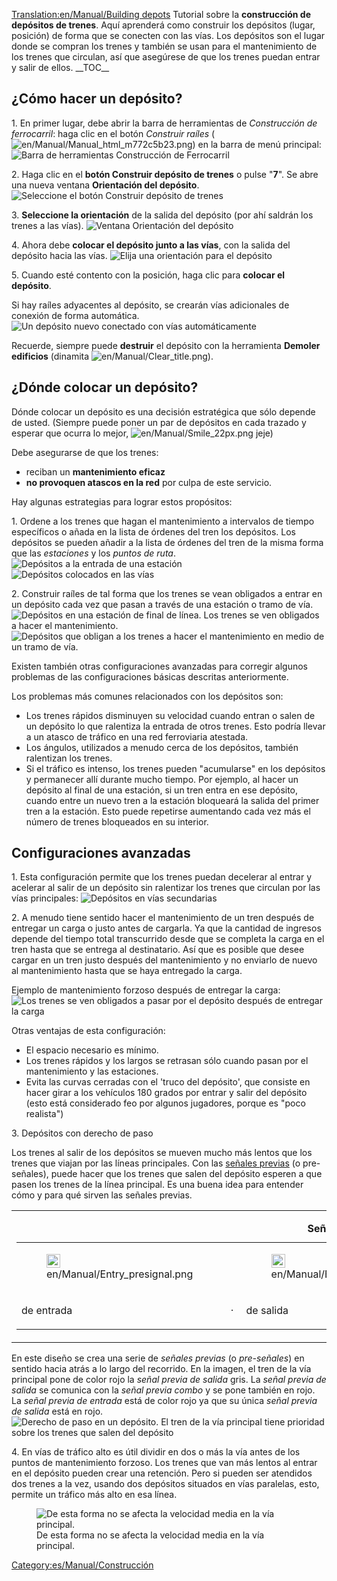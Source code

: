 [[Translation:en/Manual/Building depots]]
{{es/Manual/Tutorial/Tutorial}}{{es/Nota|Esta página describe solamente estaciones ferroviarias. También hay otros [[es/Manual/Depósitos|depósitos]] para los otros tipos de transporte.}}
Tutorial sobre la '''construcción de depósitos de trenes'''. Aquí aprenderá como construir los depósitos (lugar, posición) de forma que se conecten con las vías. Los depósitos son el lugar donde se compran los trenes y también se usan para el mantenimiento de los trenes que circulan, así que asegúrese de que los trenes puedan entrar y salir de ellos.
__TOC__
== ¿Cómo hacer un depósito? ==

1. En primer lugar, debe abrir la barra de herramientas de ''Construcción de ferrocarril'': haga clic en el botón ''Construir raíles'' ([[File:en/Manual/Manual html m772c5b23.png]]) en la barra de menú principal:
[[File:es/Manual/Railroad Construction.png|none|frame|Barra de herramientas Construcción de Ferrocarril]]

2. Haga clic en el '''botón Construir depósito de trenes''' o pulse "'''7'''". Se abre una nueva ventana '''Orientación del depósito'''.
[[File:en/Manual/New depot.png|none|frame|Seleccione el botón Construir depósito de trenes]]

3. '''Seleccione la orientación''' de la salida del depósito (por ahí saldrán los trenes a las vías).
[[File:en/Manual/Depot direction.png|none|frame|Ventana Orientación del depósito]]

4. Ahora debe '''colocar el depósito junto a las vías''', con la salida del depósito hacia las vías.
[[File:en/Manual/Depot position.png|none|frame|Elija una orientación para el depósito]]

5. Cuando esté contento con la posición, haga clic para '''colocar el depósito'''.

Si hay raíles adyacentes al depósito, se crearán vías adicionales de conexión de forma automática.
[[File:en/Manual/New depot placed.png|none|frame|Un depósito nuevo conectado con vías automáticamente]]

Recuerde, siempre puede '''destruir''' el depósito con la herramienta '''Demoler edificios''' (dinamita [[File:en/Manual/Clear title.png]]).

== ¿Dónde colocar un depósito? ==
Dónde colocar un depósito es una decisión estratégica que sólo depende de usted. (Siempre puede poner un par de depósitos en cada trazado y esperar que ocurra lo mejor, [[File:en/Manual/Smile 22px.png]] jeje)

Debe asegurarse de que los trenes:
* reciban un '''mantenimiento eficaz'''
* '''no provoquen atascos en la red''' por culpa de este servicio.

Hay algunas estrategias para lograr estos propósitos:

1. Ordene a los trenes que hagan el mantenimiento a intervalos de tiempo específicos o añada en la lista de órdenes del tren los depósitos. Los depósitos se pueden añadir a la lista de órdenes del tren de la misma forma que las ''estaciones'' y los ''puntos de ruta''.
[[File:en/Manual/Depot at station entrance.png|none|frame|Depósitos a la entrada de una estación]]
[[File:en/Manual/Depots-basic.png|none|frame|Depósitos colocados en las vías]]

2. Construir raíles de tal forma que los trenes se vean obligados a entrar en un depósito cada vez que pasan a través de una estación o tramo de vía.
[[File:en/Manual/Depot end of station.png|none|frame|Depósitos en una estación de final de línea. Los trenes se ven obligados a hacer el mantenimiento.]]
[[File:en/Manual/Depots-forced.png|none|frame|Depósitos que obligan a los trenes a hacer el mantenimiento en medio de un tramo de vía.]]

Existen también otras configuraciones avanzadas para corregir algunos problemas de las configuraciones básicas descritas anteriormente.

Los problemas más comunes relacionados con los depósitos son:
* Los trenes rápidos disminuyen su velocidad cuando entran o salen de un depósito lo que ralentiza la entrada de otros trenes. Esto podría llevar a un atasco de tráfico en una red ferroviaria atestada.
* Los ángulos, utilizados a menudo cerca de los depósitos, también ralentizan los trenes.
* Si el tráfico es intenso, los trenes pueden "acumularse" en los depósitos y permanecer allí durante mucho tiempo. Por ejemplo, al hacer un depósito al final de una estación, si un tren entra en ese depósito, cuando entre un nuevo tren a la estación bloqueará la salida del primer tren a la estación. Esto puede repetirse aumentando cada vez más el número de trenes bloqueados en su interior.

== Configuraciones avanzadas ==
1. Esta configuración permite que los trenes puedan decelerar al entrar y acelerar al salir de un depósito sin ralentizar los trenes que circulan por las vías principales:
[[File:en/Depot on tracks.png|none|frame|Depósitos en vías secundarias]]

2. A menudo tiene sentido hacer el mantenimiento de un tren después de entregar un carga o justo antes de cargarla. Ya que la cantidad de ingresos depende del tiempo total transcurrido desde que se completa la carga en el tren hasta que se entrega al destinatario. Así que es posible que desee cargar en un tren justo después del mantenimiento y no enviarlo de nuevo al mantenimiento hasta que se haya entregado la carga.

Ejemplo de mantenimiento forzoso después de entregar la carga:
[[File:en/Manual/Unload-then-service.png|none|frame|Los trenes se ven obligados a pasar por el depósito después de entregar la carga]]

Otras ventajas de esta configuración:
* El espacio necesario es mínimo.
* Los trenes rápidos y los largos se retrasan sólo cuando pasan por el mantenimiento y las estaciones.
* Evita las curvas cerradas con el 'truco del depósito', que consiste en hacer girar a los vehículos 180 grados por entrar y salir del depósito (esto está considerado feo por algunos jugadores, porque es "poco realista")

3. Depósitos con derecho de paso

Los trenes al salir de los depósitos se mueven mucho más lentos que los trenes que viajan por las líneas principales. Con las [[es/Manual/Señales#senales-previas|señales previas]] (o pre-señales), puede hacer que los trenes que salen del depósito esperen a que pasen los trenes de la línea principal. Es una buena idea para entender cómo y para qué sirven las señales previas.

{| cellpadding="0" style="border: 1px solid darkgray;"
|
{| cellpadding="0" cellspacing="0" border="0" align="center"
|+'''Señales previas'''
|- align="center"
|[[File:en/Manual/Entry presignal.png|22px]]
|
|[[File:en/Manual/Exit presignal.png|22px]]
|
|[[File:en/Manual/Combo presignal.png|22px]]
|- align="center"
|de entrada 
|&nbsp;&middot;&nbsp;
|de salida
|&nbsp;&middot;&nbsp;
|combo
|}
|}
En este diseño se crea una serie de ''señales previas'' (o ''pre-señales'') en sentido hacia atrás a lo largo del recorrido.
En la imagen, el tren de la vía principal pone de color rojo la ''señal previa de salida'' gris.
La ''señal previa de salida'' se comunica con la ''señal previa combo'' y se pone también en rojo.
La ''señal previa de entrada'' está de color rojo ya que su única ''señal previa de salida'' está en rojo.
[[File:es/Manual/Right-of-way depot.png|none|frame|Derecho de paso en un depósito. El tren de la vía principal tiene prioridad sobre los trenes que salen del depósito]]

4. En vías de tráfico alto es útil dividir en dos o más la vía antes de los puntos de mantenimiento forzoso.
Los trenes que van más lentos al entrar en el depósito pueden crear una retención. Pero si pueden ser atendidos dos trenes a la vez, usando dos depósitos situados en vías paralelas, esto, permite un tráfico más alto en esa línea.

[[File:en/Manual/Split-before-servicing.png|none|frame|De esta forma no se afecta la velocidad media en la vía principal.]]

[[Category:es/Manual/Construcción]]